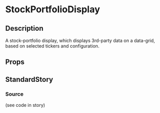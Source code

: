 
<Meta title="page-parts/stock-portfolio-display" component={StockPortfolioDisplay} />

# StockPortfolioDisplay

## Description
A stock-portfolio display, which displays 3rd-party data on a data-grid, based on selected tickers
and configuration.

## Props
<Props of={StockPortfolioDisplay} />

## StandardStory

<Preview>
	<Story name="standard">
		<div style={{ maxWidth: 1280 }}>
			<StockPortfolioDisplay
				loading={boolean("loading", false)}
				stockPortfolio={stockPortfolio}
			/>
		</div>
	</Story>
</Preview>

### Source
(see code in story)
